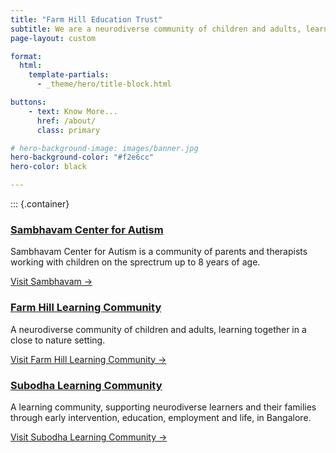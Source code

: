 ```yaml
---
title: "Farm Hill Education Trust"
subtitle: We are a neurodiverse community of children and adults, learning together in a close to nature setting.
page-layout: custom

format:
  html:
    template-partials:
      - _theme/hero/title-block.html

buttons:
    - text: Know More...
      href: /about/
      class: primary

# hero-background-image: images/banner.jpg
hero-background-color: "#f2e6cc"
hero-color: black

---
```


::: {.container}

::: {.grid}

::: {.g-col-12 .g-col-md-4}

### [Sambhavam Center for Autism](https://sambhavam-autism.com/)

Sambhavam Center for Autism is a community of parents and therapists working with children on the sprectrum up to 8 years of age.

[Visit Sambhavam &rarr;](https://sambhavam-autism.com/)

:::

::: {.g-col-12 .g-col-md-4}
### [Farm Hill Learning Community](https://farmhill-learning.org/)

A neurodiverse community of children and adults, learning together in a close to nature setting.

[Visit Farm Hill Learning Community &rarr;](https://farmhill-learning.org/)

:::


::: {.g-col-12 .g-col-md-4}
### [Subodha Learning Community](https://farmhill-learning.org/subodha)

A learning community, supporting neurodiverse learners and their families through early intervention, education, employment and life, in Bangalore.

[Visit Subodha Learning Community &rarr;](https://farmhill-learning.org/subodha)


:::

:::